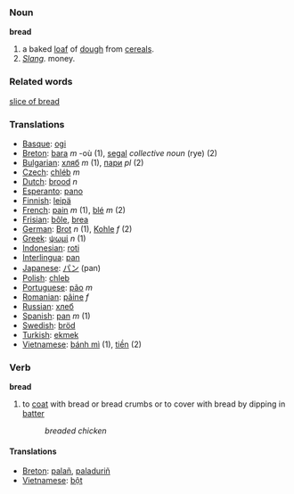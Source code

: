 === Noun ===
'''bread'''

# a baked [[loaf]] of [[dough]] from [[cereal]]s.
# ''[[Slang]].'' money.

=== Related words ===
[[slice of bread]]

=== Translations ===
*[[Basque]]: [[ogi]]
*[[Breton]]: [[bara]] ''m'' -où (1), [[segal]] ''collective noun'' (rye) (2)
*[[Bulgarian]]: [[хляб]] ''m'' (1), [[пари]] ''pl'' (2)
*[[Czech]]: [[chléb]] ''m''
*[[Dutch]]: [[brood]] ''n''
*[[Esperanto]]: [[pano]]
*[[Finnish]]: [[leipä]]
*[[French]]: [[pain]] ''m'' (1), [[blé]] ''m'' (2)
*[[Frisian]]: [[bôle]], [[brea]]
*[[German]]: [[Brot]] ''n'' (1), [[Kohle]] ''f'' (2)
*[[Greek]]: [[ψωμί]] ''n'' (1)
*[[Indonesian]]: [[roti]]
*[[Interlingua]]: [[pan]]
*[[Japanese]]: [[パン]] (pan)
*[[Polish]]: [[chleb]]
*[[Portuguese]]: [[pão]] ''m''
*[[Romanian]]: [[pâine]] ''f''
*[[Russian]]: [[хлеб]]
*[[Spanish]]: [[pan]] ''m'' (1)
*[[Swedish]]: [[bröd]]
*[[Turkish]]: [[ekmek]]
*[[Vietnamese]]: [[bánh mì]] (1), [[tiền]] (2)

=== Verb ===
'''bread'''
# to [[coat]] with bread or bread crumbs or to cover with bread by dipping in [[batter]]
#: ''breaded chicken''

==== Translations ====
*[[Breton]]: [[palañ]], [[paladuriñ]]
*[[Vietnamese]]: [[bột]]